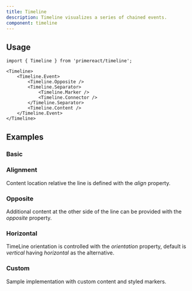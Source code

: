 ```yaml
---
title: Timeline
description: Timeline visualizes a series of chained events.
component: timeline
---
```


## Usage

```tsx
import { Timeline } from 'primereact/timeline';
```

```tsx
<Timeline>
    <Timeline.Event>
        <Timeline.Opposite />
        <Timeline.Separator>
            <Timeline.Marker />
            <Timeline.Connector />
        </Timeline.Separator>
        <Timeline.Content />
    </Timeline.Event>
</Timeline>
```

## Examples

### Basic

<DocDemoViewer name="timeline:basic-demo" />

### Alignment

Content location relative the line is defined with the _align_ property.

<DocDemoViewer name="timeline:alignment-demo" />

### Opposite

Additional content at the other side of the line can be provided with the _opposite_ property.

<DocDemoViewer name="timeline:opposite-demo" />

### Horizontal

TimeLine orientation is controlled with the _orientation_ property, default is _vertical_ having _horizontal_ as the alternative.

<DocDemoViewer name="timeline:horizontal-demo" />

### Custom

Sample implementation with custom content and styled markers.

<DocDemoViewer name="timeline:custom-demo" />
